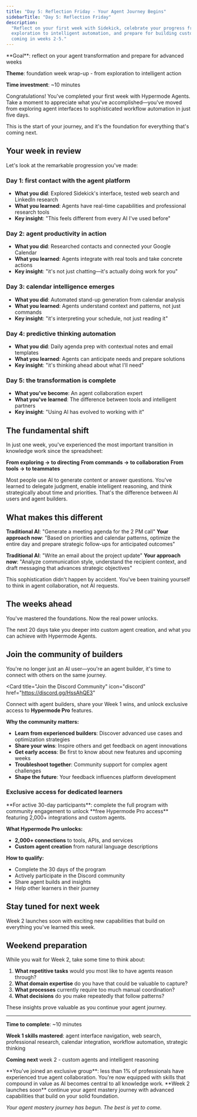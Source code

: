 ```yaml
---
title: "Day 5: Reflection Friday - Your Agent Journey Begins"
sidebarTitle: "Day 5: Reflection Friday"
description:
  "Reflect on your first week with Sidekick, celebrate your progress from
  exploration to intelligent automation, and prepare for building custom agents
  coming in weeks 2-5."
---
```


<Card title="Day 5 Challenge" icon="lightbulb">
  **Goal**: reflect on your agent transformation and prepare for advanced weeks

**Theme**: foundation week wrap-up - from exploration to intelligent action

**Time investment**: ~10 minutes

</Card>

Congratulations! You've completed your first week with Hypermode Agents. Take a
moment to appreciate what you've accomplished—you've moved from exploring agent
interfaces to sophisticated workflow automation in just five days.

This is the start of your journey, and it's the foundation for everything that's
coming next.

## Your week in review

Let's look at the remarkable progression you've made:

### Day 1: first contact with the agent platform

- **What you did**: Explored Sidekick's interface, tested web search and
  LinkedIn research
- **What you learned**: Agents have real-time capabilities and professional
  research tools
- **Key insight**: "This feels different from every AI I've used before"

### Day 2: agent productivity in action

- **What you did**: Researched contacts and connected your Google Calendar
- **What you learned**: Agents integrate with real tools and take concrete
  actions
- **Key insight**: "it's not just chatting—it's actually doing work for you"

### Day 3: calendar intelligence emerges

- **What you did**: Automated stand-up generation from calendar analysis
- **What you learned**: Agents understand context and patterns, not just
  commands
- **Key insight**: "it's interpreting your schedule, not just reading it"

### Day 4: predictive thinking automation

- **What you did**: Daily agenda prep with contextual notes and email templates
- **What you learned**: Agents can anticipate needs and prepare solutions
- **Key insight**: "it's thinking ahead about what I'll need"

### Day 5: the transformation is complete

- **What you've become**: An agent collaboration expert
- **What you've learned**: The difference between tools and intelligent partners
- **Key insight**: "Using AI has evolved to working with it"

## The fundamental shift

In just one week, you've experienced the most important transition in knowledge
work since the spreadsheet:

**From exploring → to directing** **From commands → to collaboration** **From
tools → to teammates**

Most people use AI to generate content or answer questions. You've learned to
delegate judgment, enable intelligent reasoning, and think strategically about
time and priorities. That's the difference between AI users and agent builders.

## What makes this different

**Traditional AI**: "Generate a meeting agenda for the 2 PM call" **Your
approach now**: "Based on priorities and calendar patterns, optimize the entire
day and prepare strategic follow-ups for anticipated outcomes"

**Traditional AI**: "Write an email about the project update" **Your approach
now**: "Analyze communication style, understand the recipient context, and draft
messaging that advances strategic objectives"

This sophistication didn't happen by accident. You've been training yourself to
think in agent collaboration, not AI requests.

## The weeks ahead

You've mastered the foundations. Now the real power unlocks.

The next 20 days take you deeper into custom agent creation, and what you can
achieve with Hypermode Agents.

## Join the community of builders

You're no longer just an AI user—you're an agent builder, it's time to connect
with others on the same journey.

<Card
  title="Join the Discord Community"
  icon="discord"
  href="https://discord.gg/HssAhQE3"
>
  Connect with agent builders, share your Week 1 wins, and unlock exclusive
  access to **Hypermode Pro** features.
</Card>

**Why the community matters:**

- **Learn from experienced builders**: Discover advanced use cases and
  optimization strategies
- **Share your wins**: Inspire others and get feedback on agent innovations
- **Get early access**: Be first to know about new features and upcoming weeks
- **Troubleshoot together**: Community support for complex agent challenges
- **Shape the future**: Your feedback influences platform development

### Exclusive access for dedicated learners

<Card title="Hypermode Pro Access" icon="star">
  **For active 30-day participants**: complete the full program with community
  engagement to unlock **free Hypermode Pro access** featuring 2,000+
  integrations and custom agents.
</Card>

**What Hypermode Pro unlocks:**

- **2,000+ connections** to tools, APIs, and services
- **Custom agent creation** from natural language descriptions

**How to qualify:**

- Complete the 30 days of the program
- Actively participate in the Discord community
- Share agent builds and insights
- Help other learners in their journey

## Stay tuned for next week

Week 2 launches soon with exciting new capabilities that build on everything
you've learned this week.

## Weekend preparation

While you wait for Week 2, take some time to think about:

1. **What repetitive tasks** would you most like to have agents reason through?
2. **What domain expertise** do you have that could be valuable to capture?
3. **What processes** currently require too much manual coordination?
4. **What decisions** do you make repeatedly that follow patterns?

These insights prove valuable as you continue your agent journey.

---

**Time to complete**: ~10 minutes

**Week 1 skills mastered**: agent interface navigation, web search, professional
research, calendar integration, workflow automation, strategic thinking

**Coming next** week 2 - custom agents and intelligent reasoning

<Tip>
  **You've joined an exclusive group**: less than 1% of professionals have
  experienced true agent collaboration. You're now equipped with skills that
  compound in value as AI becomes central to all knowledge work.
</Tip>

<Card title="Ready for Week 2?" icon="arrow-right">
  **Week 2 launches soon** continue your agent mastery journey with advanced
  capabilities that build on your solid foundation.
</Card>

_Your agent mastery journey has begun. The best is yet to come._
